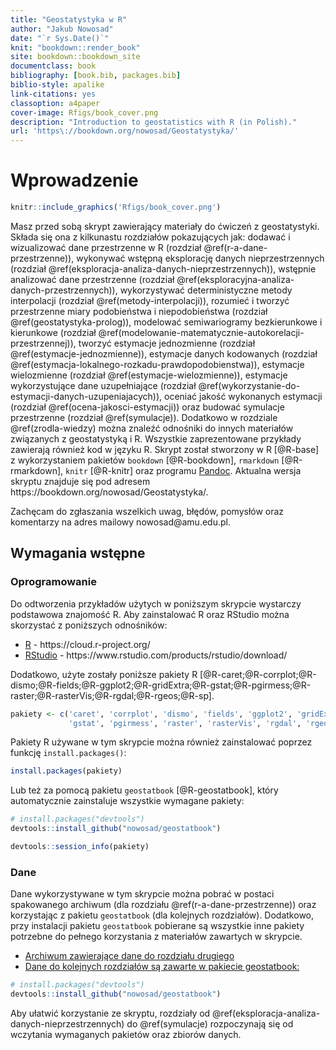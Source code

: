 ```yaml
--- 
title: "Geostatystyka w R"
author: "Jakub Nowosad"
date: "`r Sys.Date()`"
knit: "bookdown::render_book"
site: bookdown::bookdown_site
documentclass: book
bibliography: [book.bib, packages.bib]
biblio-style: apalike
link-citations: yes
classoption: a4paper
cover-image: Rfigs/book_cover.png
description: "Introduction to geostatistics with R (in Polish)."
url: 'https\://bookdown.org/nowosad/Geostatystyka/'
---
```


# Wprowadzenie

```r
knitr::include_graphics('Rfigs/book_cover.png')
```

Masz przed sobą skrypt zawierający materiały do ćwiczeń z geostatystyki. Składa się ona z kilkunastu rozdziałów pokazujących jak: dodawać i wizualizować dane przestrzenne w R (rozdział \@ref(r-a-dane-przestrzenne)), wykonywać wstępną eksplorację danych nieprzestrzennych (rozdział \@ref(eksploracja-analiza-danych-nieprzestrzennych)), wstępnie analizować dane przestrzenne (rozdział \@ref(eksploracyjna-analiza-danych-przestrzennych)), wykorzystywać deterministyczne metody interpolacji (rozdział \@ref(metody-interpolacji)), rozumieć i tworzyć przestrzenne miary podobieństwa i niepodobieństwa (rozdział \@ref(geostatystyka-prolog)), modelować semiwariogramy bezkierunkowe i kierunkowe (rozdział \@ref(modelowanie-matematycznie-autokorelacji-przestrzennej)), tworzyć estymacje jednozmienne (rozdział \@ref(estymacje-jednozmienne)), estymacje danych kodowanych (rozdział \@ref(estymacja-lokalnego-rozkadu-prawdopodobienstwa)), estymacje wielozmienne (rozdział \@ref(estymacje-wielozmienne)), estymacje wykorzystujące dane uzupełniające (rozdział \@ref(wykorzystanie-do-estymacji-danych-uzupeniajacych)), oceniać jakość wykonanych estymacji (rozdział \@ref(ocena-jakosci-estymacji)) oraz budować symulacje przestrzenne (rozdział \@ref(symulacje)). Dodatkowo w rozdziale \@ref(zrodla-wiedzy) można znaleźć odnośniki do innych materiałów związanych z geostatystyką i R. Wszystkie zaprezentowane przykłady zawierają również kod w języku R. Skrypt został stworzony w R [@R-base] z wykorzystaniem pakietów `bookdown` [@R-bookdown], `rmarkdown` [@R-rmarkdown], `knitr` [@R-knitr] oraz programu [Pandoc](http://pandoc.org/). Aktualna wersja skryptu znajduje się pod adresem https://bookdown.org/nowosad/Geostatystyka/. 

Zachęcam do zgłaszania wszelkich uwag, błędów, pomysłów oraz komentarzy na adres mailowy nowosad@amu.edu.pl.

## Wymagania wstępne

### Oprogramowanie

Do odtworzenia przykładów użytych w poniższym skrypcie wystarczy podstawowa znajomość R. Aby zainstalować R oraz RStudio można skorzystać z poniższych odnośników:

- [R](https://www.r-project.org/) - https://cloud.r-project.org/
- [RStudio](https://www.rstudio.com/) - https://www.rstudio.com/products/rstudio/download/

Dodatkowo, użyte zostały poniższe pakiety R [@R-caret;@R-corrplot;@R-dismo;@R-fields;@R-ggplot2;@R-gridExtra;@R-gstat;@R-pgirmess;@R-raster;@R-rasterVis;@R-rgdal;@R-rgeos;@R-sp].

```r
pakiety <- c('caret', 'corrplot', 'dismo', 'fields', 'ggplot2', 'gridExtra',
             'gstat', 'pgirmess', 'raster', 'rasterVis', 'rgdal', 'rgeos', 'sp')
```

Pakiety R używane w tym skrypcie można również zainstalować poprzez funkcję `install.packages()`:

```r
install.packages(pakiety)
```

Lub też za pomocą pakietu `geostatbook` [@R-geostatbook], który automatycznie zainstaluje wszystkie wymagane pakiety:

```r
# install.packages("devtools")
devtools::install_github("nowosad/geostatbook")
```

```r
devtools::session_info(pakiety)
```

### Dane

Dane wykorzystywane w tym skrypcie można pobrać w postaci spakowanego archiwum (dla rozdziału \@ref(r-a-dane-przestrzenne)) oraz korzystając z pakietu `geostatbook` (dla kolejnych rozdziałów). Dodatkowo, przy instalacji pakietu `geostatbook` pobierane są wszystkie inne pakiety potrzebne do pełnego korzystania z materiałów zawartych w skrypcie.

- [Archiwum zawierające dane do rozdziału drugiego](http://nowosad.github.io/geostat_book/dane.zip)
- [Dane do kolejnych rozdziałów są zawarte w pakiecie geostatbook:](https://github.com/Nowosad/geostatbook)

```r
# install.packages("devtools")
devtools::install_github("nowosad/geostatbook")
```

Aby ułatwić korzystanie ze skryptu, rozdziały od \@ref(eksploracja-analiza-danych-nieprzestrzennych) do \@ref(symulacje) rozpoczynają się od wczytania wymaganych pakietów oraz zbiorów danych.

<script>
  (function(i,s,o,g,r,a,m){i['GoogleAnalyticsObject']=r;i[r]=i[r]||function(){
  (i[r].q=i[r].q||[]).push(arguments)},i[r].l=1*new Date();a=s.createElement(o),
  m=s.getElementsByTagName(o)[0];a.async=1;a.src=g;m.parentNode.insertBefore(a,m)
  })(window,document,'script','//www.google-analytics.com/analytics.js','ga');

  ga('create', 'UA-75924107-1', 'auto');
  ga('send', 'pageview');

</script>
